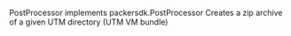 <!-- Code generated from the comments of the PostProcessor struct in post-processor/zip/post-processor.go; DO NOT EDIT MANUALLY -->

PostProcessor implements packersdk.PostProcessor
Creates a zip archive of a given UTM directory (UTM VM bundle)

<!-- End of code generated from the comments of the PostProcessor struct in post-processor/zip/post-processor.go; -->

